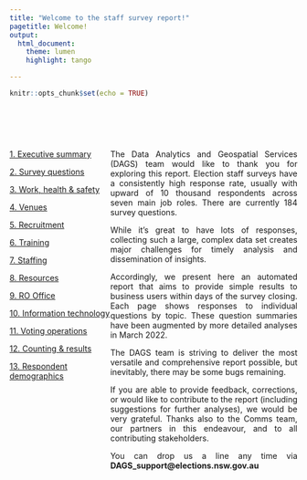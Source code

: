 ```yaml
---
title: "Welcome to the staff survey report!"
pagetitle: Welcome!
output:
  html_document:
    theme: lumen           
    highlight: tango

---
```


<style>

.column-left{
  float: left;
  width: 35%;
  text-align: left;
}

.column-right{
  float: right;
  width: 65%;
  text-align: justify;
}

}

</style>



```r
knitr::opts_chunk$set(echo = TRUE)
```

\




<div class="column-left">

\

[1. Executive summary](executive_summary.html)

[2. Survey questions](survey_questions.html)

[3. Work, health & safety](whs.html) 

[4. Venues](venues.html) 

[5. Recruitment](recruitment.html) 

[6. Training](training.html) 

[7. Staffing](staffing.html) 

[8. Resources](resources.html) 

[9. RO Office](ro_office.html) 

[10. Information technology](information_technology.html) 

[11. Voting operations](voting_operations.html) 

[12. Counting & results](counting_and_results.html) 

[13. Respondent demographics](demographics.html)




</div>


<div class="column-right">

\

The Data Analytics and Geospatial Services (DAGS) team would like to thank you for exploring this report. Election staff surveys have a consistently high response rate, usually with upward of 10 thousand respondents across seven main job roles. There are currently 184 survey questions.  

While it's great to have lots of responses, collecting such a large, complex data set creates major challenges for timely analysis and dissemination of insights.

Accordingly, we present here an automated report that aims to provide simple results to business users within days of the survey closing. Each page shows responses to individual questions by topic. These question summaries have been augmented by more detailed analyses in March 2022.  

The DAGS team is striving to deliver the most versatile and comprehensive report possible, but inevitably, there may be some bugs remaining.  

If you are able to provide feedback, corrections, or would like to contribute to the report (including suggestions for further analyses), 
we would be very grateful. Thanks also to the Comms team, our partners in this endeavour, and to all contributing stakeholders.   

You can drop us a line any time via **DAGS_support@elections.nsw.gov.au**

</div>

